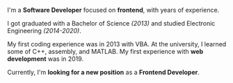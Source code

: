 I'm a **Software Developer** focused on **frontend**, with <Age date='2019-12-01T00:00:00.000Z' /> years of experience.

I got graduated with a Bachelor of Science _(2013)_ and studied Electronic Engineering _(2014-2020)_.

My first coding experience was in 2013 with VBA. At the university, I learned some of C++, assembly, and MATLAB. My first experience with **web development** was in 2019.

Currently, I'm **looking for a new position** as a **Frontend Developer**.
